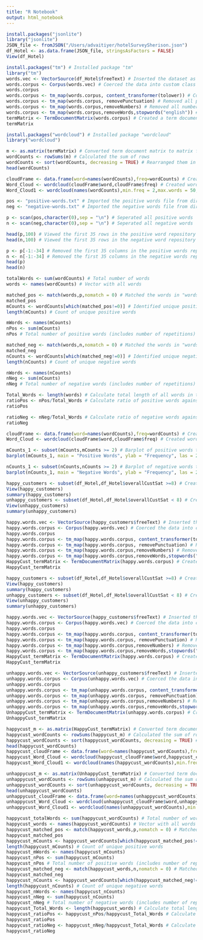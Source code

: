 ```yaml
---
title: "R Notebook"
output: html_notebook
---
```


```r
install.packages("jsonlite")
library("jsonlite")
JSON_file <- fromJSON("/Users/advaitiyer/hotelSurveySherison.json")
df_Hotel <- as.data.frame(JSON_file, stringsAsFactors = FALSE)
View(df_Hotel)
```

```r
install.packages("tm") # Installed package "tm"
library("tm")
words.vec <- VectorSource(df_Hotel$freeText) # Inserted the dataset as a vector source
words.corpus <- Corpus(words.vec) # Coerced the data into custom class "Corpus"
words.corpus
words.corpus <- tm_map(words.corpus, content_transformer(tolower)) # Converted all the words to lowercase
words.corpus <- tm_map(words.corpus, removePunctuation) # Removed all punctuations from the sentences
words.corpus <- tm_map(words.corpus,removeNumbers) # Removed all numbers from the data
words.corpus <- tm_map(words.corpus,removeWords,stopwords("english")) # Removed all stopwords from the sentences
termMatrix <- TermDocumentMatrix(words.corpus) # Created a term document matrix
termMatrix
```

```r
install.packages("wordcloud") # Installed package "wordcloud"
library("wordcloud")

m <- as.matrix(termMatrix) # Converted term document matrix to matrix form
wordCounts <- rowSums(m) # Calculated the sum of rows
wordCounts <- sort(wordCounts, decreasing = TRUE) # Rearranged them in descenting order
head(wordCounts)

cloudFrame <- data.frame(word=names(wordCounts),freq=wordCounts) # Created a dataframe cloudFrame of word against frequency
Word_Cloud <- wordcloud(cloudFrame$word,cloudFrame$freq) # Created wordcloud using both word and frequency; the size of the word depends on the frequency
Word_Cloud1 <- wordcloud(names(wordCounts),min.freq = 2,max.words = 50,rot.per = 0.35, colors = brewer.pal(0,"Dark2")) # Customized the visualization of the wordcloud

```

```r
pos <- "positive-words.txt" # Imported the positive words file from directory
neg <- "negative-words.txt" # Imported the negative words file from directory

p <- scan(pos,character(0),sep = "\n") # Seperated all positive words
n <- scan(neg,character(0),sep = "\n") # Seperated all negative words

head(p,100) # Viewed the first 35 rows in the positive word repository
head(n,100) # Viewed the first 35 rows in the negative word repository

p <- p[-1:-34] # Removed the first 35 columns in the positive words repository
n <- n[-1:-34] # Removed the first 35 columns in the negative words repository
head(p)
head(n)
```

```r
totalWords <- sum(wordCounts) # Total number of words
words <- names(wordCounts) # Vector with all words

matched_pos <- match(words,p,nomatch = 0) # Matched the words in "words" and "p"
matched_pos
mCounts <- wordCounts[which(matched_pos!=0)] # Identified unique positive words
length(mCounts) # Count of unique positive words

mWords <- names(mCounts) 
nPos <- sum(mCounts)
nPos # Total number of positive words (includes number of repetitions)

matched_neg <- match(words,n,nomatch = 0) # Matched the words in "words" and "n"
matched_neg
nCounts <- wordCounts[which(matched_neg!=0)] # Identified unique negative words
length(nCounts) # Count of unique negative words

nWords <- names(nCounts) 
nNeg <- sum(nCounts)
nNeg # Total number of negative words (includes number of repetitions)

Total_Words <- length(words) # Calculate total length of all words in the dataset
ratioPos <- nPos/Total_Words # Calculate ratio of positive words against all words
ratioPos

ratioNeg <- nNeg/Total_Words # Calculate ratio of negative words against all words
ratioNeg
```

```r
cloudFrame <- data.frame(word=names(wordCounts),freq=wordCounts) # Created a dataframe cloudFrame of word against frequency
Word_Cloud <- wordcloud(cloudFrame$word,cloudFrame$freq) # Created wordcloud using both word and frequency; the size of the word depends on the frequency

mCounts_1 <- subset(mCounts,mCounts >= 2) # Barplot of positive words that matched atleast twice
barplot(mCounts_1, main = "Positive Words", ylab = "Frequency", las = 2)

nCounts_1 <- subset(nCounts,nCounts >= 2) # Barplot of negative words that matched atleast twice
barplot(nCounts_1, main = "Negative Words", ylab = "Frequency", las = 2)
```

```r
happy_customers <- subset(df_Hotel,df_Hotel$overallCustSat >=8) # Created subset for Happy customers with Overall Satisfaction Score greater than or equal to 8
View(happy_customers)
summary(happy_customers)
unhappy_customers <- subset(df_Hotel,df_Hotel$overallCustSat < 8) # Created subset for Unhappy customers with Overall Satisfaction Score less than 8
View(unhappy_customers)
summary(unhappy_customers)

happy.words.vec <- VectorSource(happy_customers$freeText) # Inserted the dataset as a vector source
happy.words.corpus <- Corpus(happy.words.vec) # Coerced the data into custom class "Corpus"
happy.words.corpus
happy.words.corpus <- tm_map(happy.words.corpus, content_transformer(tolower)) # Converted all the words to lowercase
happy.words.corpus <- tm_map(happy.words.corpus, removePunctuation) # Removed all punctuations from the sentences
happy.words.corpus <- tm_map(happy.words.corpus,removeNumbers) # Removed all numbers from the data
happy.words.corpus <- tm_map(happy.words.corpus,removeWords,stopwords("english")) # Removed all stopwords from the sentences
HappyCust_termMatrix <- TermDocumentMatrix(happy.words.corpus) # Created a term document matrix
HappyCust_termMatrix
```

```r
happy_customers <- subset(df_Hotel,df_Hotel$overallCustSat >=8) # Created subset for Happy customers with Overall Satisfaction Score greater than or equal to 8
View(happy_customers)
summary(happy_customers)
unhappy_customers <- subset(df_Hotel,df_Hotel$overallCustSat < 8) # Created subset for Unhappy customers with Overall Satisfaction Score less than 8
View(unhappy_customers)
summary(unhappy_customers)

happy.words.vec <- VectorSource(happy_customers$freeText) # Inserted the dataset as a vector source
happy.words.corpus <- Corpus(happy.words.vec) # Coerced the data into custom class "Corpus"
happy.words.corpus
happy.words.corpus <- tm_map(happy.words.corpus, content_transformer(tolower)) # Converted all the words to lowercase
happy.words.corpus <- tm_map(happy.words.corpus, removePunctuation) # Removed all punctuations from the sentences
happy.words.corpus <- tm_map(happy.words.corpus,removeNumbers) # Removed all numbers from the data
happy.words.corpus <- tm_map(happy.words.corpus,removeWords,stopwords("english")) # Removed all stopwords from the sentences
HappyCust_termMatrix <- TermDocumentMatrix(happy.words.corpus) # Created a term document matrix
HappyCust_termMatrix
```

```r
unhappy.words.vec <- VectorSource(unhappy_customers$freeText) # Inserted the dataset as a vector source
unhappy.words.corpus <- Corpus(unhappy.words.vec) # Coerced the data into custom class "Corpus"
unhappy.words.corpus
unhappy.words.corpus <- tm_map(unhappy.words.corpus, content_transformer(tolower)) # Converted all the words to lowercase
unhappy.words.corpus <- tm_map(unhappy.words.corpus, removePunctuation) # Removed all punctuations from the sentences
unhappy.words.corpus <- tm_map(unhappy.words.corpus,removeNumbers) # Removed all numbers from the data
unhappy.words.corpus <- tm_map(unhappy.words.corpus,removeWords,stopwords("english")) # Removed all stopwords from the sentences
UnhappyCust_termMatrix <- TermDocumentMatrix(unhappy.words.corpus) # Created a term document matrix
UnhappyCust_termMatrix
```

```r
happycust_m <- as.matrix(HappyCust_termMatrix) # Converted term document matrix to matrix form
happycust_wordCounts <- rowSums(happycust_m) # Calculated the sum of rows
happycust_wordCounts <- sort(happycust_wordCounts, decreasing = TRUE) # Rearranged them in descenting order
head(happycust_wordCounts)
happycust_cloudFrame <- data.frame(word=names(happycust_wordCounts),freq=happycust_wordCounts) # Created a dataframe cloudFrame of word against frequency
happycust_Word_Cloud <- wordcloud(happycust_cloudFrame$word,happycust_cloudFrame$freq) # Created wordcloud using both word and frequency; the size of the word depends on the frequency
happycust_Word_Cloud1 <- wordcloud(names(happycust_wordCounts),min.freq = 2,max.words = 50,rot.per = 0.35, colors = brewer.pal(0,"Dark2")) # Customized the visualization of the wordcloud
```

```r
unhappycust_m <- as.matrix(UnhappyCust_termMatrix) # Converted term document matrix to matrix form
unhappycust_wordCounts <- rowSums(unhappycust_m) # Calculated the sum of rows
unhappycust_wordCounts <- sort(unhappycust_wordCounts, decreasing = TRUE) # Rearranged them in descenting order
head(unhappycust_wordCounts)
unhappycust_cloudFrame <- data.frame(word=names(unhappycust_wordCounts),freq=unhappycust_wordCounts) # Created a dataframe cloudFrame of word against frequency
unhappycust_Word_Cloud <- wordcloud(unhappycust_cloudFrame$word,unhappycust_cloudFrame$freq) # Created wordcloud using both word and frequency; the size of the word depends on the frequency
unhappycust_Word_Cloud1 <- wordcloud(names(unhappycust_wordCounts),min.freq = 2,max.words = 50,rot.per = 0.35, colors = brewer.pal(0,"Dark2")) # Customized the visualization of the wordcloud
```

```r
happycust_totalWords <- sum(happycust_wordCounts) # Total number of words
happycust_words <- names(happycust_wordCounts) # Vector with all words
happycust_matched_pos <- match(happycust_words,p,nomatch = 0) # Matched the words in "words" and "p"
happycust_matched_pos
happycust_mCounts <- happycust_wordCounts[which(happycust_matched_pos!=0)] # Identified unique positive words
length(happycust_mCounts) # Count of unique positive words
happycust_mWords <- names(happycust_mCounts) 
happycust_nPos <- sum(happycust_mCounts)
happycust_nPos # Total number of positive words (includes number of repetitions)
happycust_matched_neg <- match(happycust_words,n,nomatch = 0) # Matched the words in "words" and "n"
happycust_matched_neg
happycust_nCounts <- happycust_wordCounts[which(happycust_matched_neg!=0)] # Identified unique negative words
length(happycust_nCounts) # Count of unique negative words
happycust_nWords <- names(happycust_nCounts) 
happycust_nNeg <- sum(happycust_nCounts)
happycust_nNeg # Total number of negative words (includes number of repetitions)
happycust_Total_Words <- length(happycust_words) # Calculate total length of all words in the dataset
happycust_ratioPos <- happycust_nPos/happycust_Total_Words # Calculate ratio of positive words against all words
happycust_ratioPos
happycust_ratioNeg <- happycust_nNeg/happycust_Total_Words # Calculate ratio of negative words against all words
happycust_ratioNeg
```
